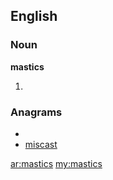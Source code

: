 ==English==

===Noun===
'''mastics'''

# {{plural of|[[mastic]]}}

===Anagrams===
* {{alphagram|acimsst}}
* [[miscast#English|miscast]]

[[ar:mastics]]
[[my:mastics]]